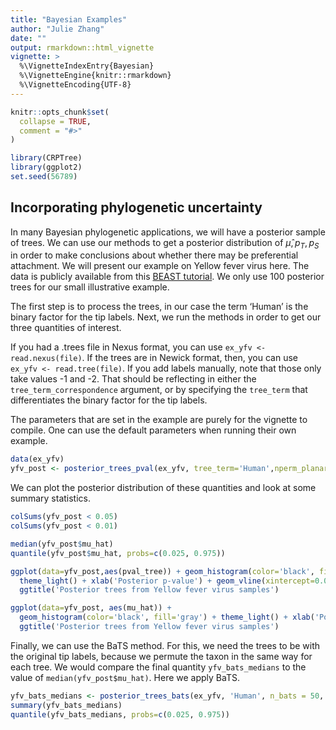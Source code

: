```yaml
---
title: "Bayesian Examples"
author: "Julie Zhang"
date: ""
output: rmarkdown::html_vignette
vignette: >
  %\VignetteIndexEntry{Bayesian}
  %\VignetteEngine{knitr::rmarkdown}
  %\VignetteEncoding{UTF-8}
---
```


```r
knitr::opts_chunk$set(
  collapse = TRUE,
  comment = "#>"
)
```

```r
library(CRPTree)
library(ggplot2)
set.seed(56789)
```


## Incorporating phylogenetic uncertainty 
In many Bayesian phylogenetic applications, we will have a posterior sample of trees. We can use our methods to get a posterior distribution of $\hat{\mu}, p_T, p_S$ in order to make conclusions about whether there may be preferential attachment. We will present our example on Yellow fever virus here. The data is publicly available from this [BEAST tutorial](https://beast.community/workshop_continuous_diffusion_yfv). We only use 100 posterior trees for our small illustrative example. 

The first step is to process the trees, in our case the term 'Human' is the binary factor for the tip labels. Next, we run the methods in order to get our three quantities of interest. 

If you had a .trees file in Nexus format, you can use $\texttt{ex_yfv <- read.nexus(file)}$. If the trees are in Newick format, then, you can use $\texttt{ex_yfv <- read.tree(file)}$. If you add labels manually, note that those only take values -1 and -2. That should be reflecting in either the $\texttt{tree_term_correspondence}$ argument, or by specifying the $\texttt{tree_term}$ that differentiates the binary factor for the tip labels. 

\textbf{Note:} The parameters that are set in the example are purely for the vignette to compile. One can use the default parameters when running their own example. 

```r

data(ex_yfv)
yfv_post <- posterior_trees_pval(ex_yfv, tree_term='Human',nperm_planar=50, nperm_labels=49, nCores=2)
```

We can plot the posterior distribution of these quantities and look at some summary statistics.

```r
colSums(yfv_post < 0.05)
colSums(yfv_post < 0.01)

median(yfv_post$mu_hat)
quantile(yfv_post$mu_hat, probs=c(0.025, 0.975))

ggplot(data=yfv_post,aes(pval_tree)) + geom_histogram(color='black', fill='gray') + 
  theme_light() + xlab('Posterior p-value') + geom_vline(xintercept=0.05, color='red') + 
  ggtitle('Posterior trees from Yellow fever virus samples') 

ggplot(data=yfv_post, aes(mu_hat)) + 
  geom_histogram(color='black', fill='gray') + theme_light() + xlab('Posterior S0') +
  ggtitle('Posterior trees from Yellow fever virus samples') 
```

Finally, we can use the BaTS method. For this, we need the trees to be with the original tip labels, because we permute the taxon in the same way for each tree. We would compare the final quantity $\texttt{yfv_bats_medians}$ to the value of $\texttt{median(yfv_post\$mu_hat)}$. Here we apply BaTS. 

```r
yfv_bats_medians <- posterior_trees_bats(ex_yfv, 'Human', n_bats = 50, nperm_obs = 50, nCores= 2)
summary(yfv_bats_medians)
quantile(yfv_bats_medians, probs=c(0.025, 0.975))
```
